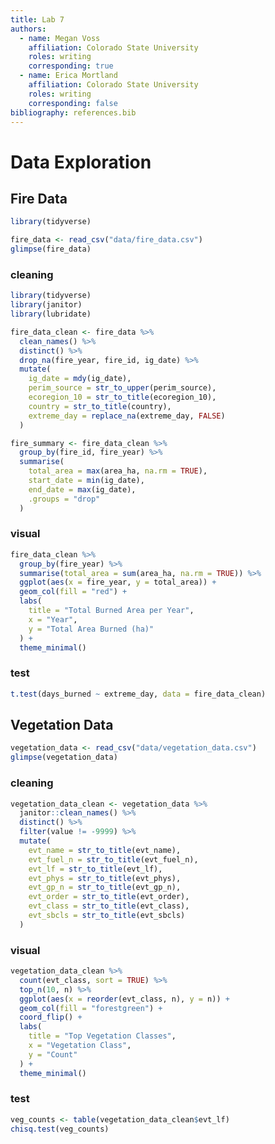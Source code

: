 ```yaml
---
title: Lab 7
authors:
  - name: Megan Voss
    affiliation: Colorado State University
    roles: writing
    corresponding: true
  - name: Erica Mortland
    affiliation: Colorado State University
    roles: writing
    corresponding: false
bibliography: references.bib
---
```


# Data Exploration

## Fire Data

```r
library(tidyverse)

fire_data <- read_csv("data/fire_data.csv")
glimpse(fire_data)

```

### cleaning

```r
library(tidyverse)
library(janitor)
library(lubridate)

fire_data_clean <- fire_data %>%
  clean_names() %>%                             
  distinct() %>%                                
  drop_na(fire_year, fire_id, ig_date) %>%      
  mutate(
    ig_date = mdy(ig_date),                     
    perim_source = str_to_upper(perim_source),  
    ecoregion_10 = str_to_title(ecoregion_10),  
    country = str_to_title(country),            
    extreme_day = replace_na(extreme_day, FALSE) 
  )
```

```r
fire_summary <- fire_data_clean %>%
  group_by(fire_id, fire_year) %>%
  summarise(
    total_area = max(area_ha, na.rm = TRUE),
    start_date = min(ig_date),
    end_date = max(ig_date),
    .groups = "drop"
  )
```

### visual

```r
fire_data_clean %>%
  group_by(fire_year) %>%
  summarise(total_area = sum(area_ha, na.rm = TRUE)) %>%
  ggplot(aes(x = fire_year, y = total_area)) +
  geom_col(fill = "red") +
  labs(
    title = "Total Burned Area per Year",
    x = "Year",
    y = "Total Area Burned (ha)"
  ) +
  theme_minimal()
```

### test

```r
t.test(days_burned ~ extreme_day, data = fire_data_clean)

```

## Vegetation Data

```r
vegetation_data <- read_csv("data/vegetation_data.csv")
glimpse(vegetation_data)

```

### cleaning

```r
vegetation_data_clean <- vegetation_data %>%
  janitor::clean_names() %>%
  distinct() %>%
  filter(value != -9999) %>%
  mutate(
    evt_name = str_to_title(evt_name),
    evt_fuel_n = str_to_title(evt_fuel_n),
    evt_lf = str_to_title(evt_lf),
    evt_phys = str_to_title(evt_phys),
    evt_gp_n = str_to_title(evt_gp_n),
    evt_order = str_to_title(evt_order),
    evt_class = str_to_title(evt_class),
    evt_sbcls = str_to_title(evt_sbcls)
  )

```


### visual

```r
vegetation_data_clean %>%
  count(evt_class, sort = TRUE) %>%
  top_n(10, n) %>%
  ggplot(aes(x = reorder(evt_class, n), y = n)) +
  geom_col(fill = "forestgreen") +
  coord_flip() +
  labs(
    title = "Top Vegetation Classes",
    x = "Vegetation Class",
    y = "Count"
  ) +
  theme_minimal()

```

### test

```r
veg_counts <- table(vegetation_data_clean$evt_lf)
chisq.test(veg_counts)

```





